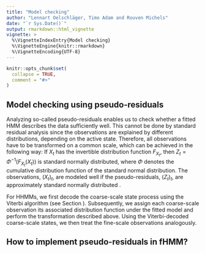```yaml
---
title: "Model checking"
author: "Lennart Oelschläger, Timo Adam and Rouven Michels"
date: "`r Sys.Date()`"
output: rmarkdown::html_vignette
vignette: >
  %\VignetteIndexEntry{Model checking}
  %\VignetteEngine{knitr::rmarkdown}
  %\VignetteEncoding{UTF-8}
---
```


<!-- 
Assignee: Timo (theory part), Lennart (application part)
Purpose: definition and calculation of pseudo-residuals, application in fHMM
--> 

```r
knitr::opts_chunk$set(
  collapse = TRUE,
  comment = "#>"
)
```

## Model checking using pseudo-residuals

Analyzing so-called pseudo-residuals enables us to check whether a fitted HMM describes the data sufficiently well. This cannot be done by standard residual analysis since the observations are explained by different distributions, depending on the active state. Therefore, all observations have to be transformed on a common scale, which can be achieved in the following way: If $X_t$ has the invertible distribution function $F_{X_t}$, then $Z_t=\Phi^{-1}(F_{X_t} (X_t))$ is standard normally distributed, where $\Phi$ denotes the cumulative distribution function of the standard normal distribution. The observations, $(X_t)_t$, are modeled well if the pseudo-residuals, $(Z_t)_t$, are approximately standard normally distributed \citep{zuc16}. 

For HHMMs, we first decode the coarse-scale state process using the Viterbi algorithm (see Section \ref{sec2:3}). Subsequently, we assign each coarse-scale observation its associated distribution function under the fitted model and perform the transformation described above. Using the Viterbi-decoded coarse-scale states, we then treat the fine-scale observations analogously.

## How to implement pseudo-residuals in fHMM?
